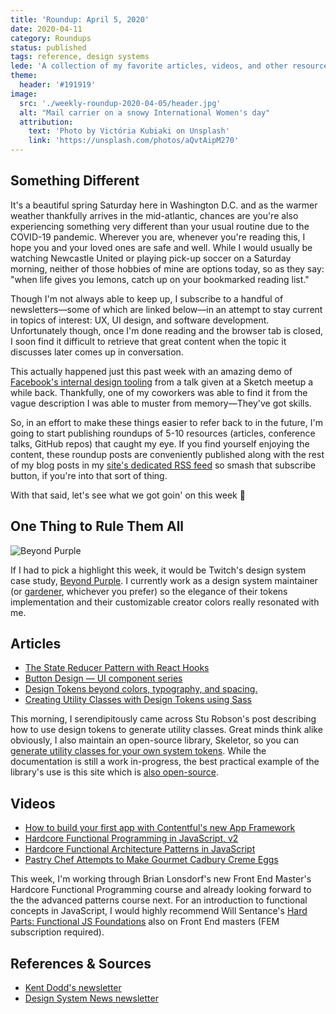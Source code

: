 ```yaml
---
title: 'Roundup: April 5, 2020'
date: 2020-04-11
category: Roundups
status: published
tags: reference, design systems
lede: 'A collection of my favorite articles, videos, and other resources from the past week'
theme:
  header: '#191919'
image:
  src: './weekly-roundup-2020-04-05/header.jpg'
  alt: "Mail carrier on a snowy International Women's day"
  attribution:
    text: 'Photo by Victória Kubiaki on Unsplash'
    link: 'https://unsplash.com/photos/aQvtAipM270'
---
```


## Something Different

It's a beautiful spring Saturday here in Washington D.C. and as the warmer weather thankfully arrives in the mid-atlantic, chances are you're also experiencing something very different than your usual routine due to the COVID-19 pandemic. Wherever you are, whenever you're reading this, I hope you and your loved ones are safe and well. While I would usually be watching Newcastle United or playing pick-up soccer on a Saturday morning, neither of those hobbies of mine are options today, so as they say: "when life gives you lemons, catch up on your bookmarked reading list."

Though I'm not always able to keep up, I subscribe to a handful of newsletters—some of which are linked below—in an attempt to stay current in topics of interest: UX, UI design, and software development. Unfortunately though, once I'm done reading and the browser tab is closed, I soon find it difficult to retrieve that great content when the topic it discusses later comes up in conversation.

<highlight>

This actually happened just this past week with an amazing demo of [Facebook's internal design tooling](https://vimeo.com/242899818) from a talk given at a Sketch meetup a while back. Thankfully, one of my coworkers was able to find it from the vague description I was able to muster from memory—They've got skills. 

</highlight>

So, in an effort to make these things easier to refer back to in the future, I'm going to start publishing roundups of 5-10 resources (articles, conference talks, GitHub repos) that caught my eye. If you find yourself enjoying the content, these roundup posts are conveniently published along with the rest of my blog posts in my [site's dedicated RSS feed](/rss.xml) so smash that subscribe button, if you're into that sort of thing.

With that said, let's see what we got goin' on this week 👀

## One Thing to Rule Them All

![Beyond Purple](./weekly-roundup-2020-04-05/beyond-purple.jpg)

If I had to pick a highlight this week, it would be Twitch's design system case study, [Beyond Purple](https://blog.twitch.tv/en/2019/12/03/beyond-purple). I currently work as a design system maintainer (or [gardener](https://daverupert.com/2020/01/the-web-is-industrialized-and-i-helped-industrialize-it/), whichever you prefer) so the elegance of their tokens implementation and their customizable creator colors really resonated with me.

## Articles

- [The State Reducer Pattern with React Hooks](https://kentcdodds.com/blog/the-state-reducer-pattern-with-react-hooks) 
- [Button Design — UI component series](https://uxdesign.cc/button-design-user-interface-components-series-85243b6736c7)
- [Design Tokens beyond colors, typography, and spacing.](https://badootech.badoo.com/design-tokens-beyond-colors-typography-and-spacing-ad7c98f4f228)
- [Creating Utility Classes with Design Tokens using Sass](https://www.alwaystwisted.com/articles/creating-utility-classes-with-design-tokens-using-sass)

<highlight>

This morning, I serendipitously came across Stu Robson's post describing how to use design tokens to generate utility classes. Great minds think alike obviously, I also maintain an open-source library, Skeletor, so you can [generate utility classes for your own system tokens](https://github.com/xdmorgan/skeletor/tree/master/packages/css). While the documentation is still a work in-progress, the best practical example of the library's use is this site which is [also open-source](https://github.com/xdmorgan/personal-site/blob/master/skeletor.yml).

</highlight>

## Videos 

- [How to build your first app with Contentful's new App Framework](https://www.contentful.com/resources/watch-build-your-first-app-contentful-new-app-framework/)
- [Hardcore Functional Programming in JavaScript, v2](https://frontendmasters.com/courses/hardcore-js-patterns/)
- [Hardcore Functional Architecture Patterns in JavaScript](https://frontendmasters.com/courses/hardcore-js-patterns/)
- [Pastry Chef Attempts to Make Gourmet Cadbury Creme Eggs](https://www.youtube.com/watch?v=3QqnhDI7VFA)

<highlight>

This week, I'm working through Brian Lonsdorf's new Front End Master's Hardcore Functional Programming course and already looking forward to the the advanced patterns course next. For an introduction to functional concepts in JavaScript, I would highly recommend Will Sentance's [Hard Parts: Functional JS Foundations](https://frontendmasters.com/teachers/will-sentance/) also on Front End masters (FEM subscription required).

</highlight>

## References & Sources

- [Kent Dodd's newsletter](https://kentcdodds.com/)
- [Design System News newsletter](http://news.design.systems/)